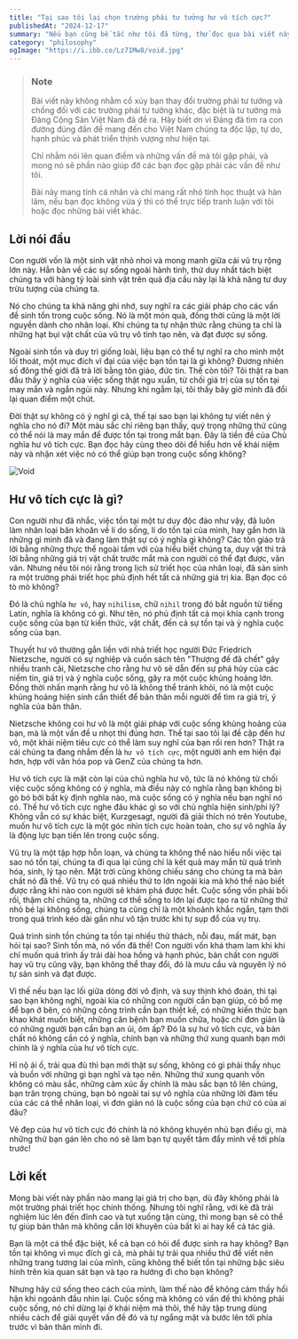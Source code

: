 ```yaml
---
title: "Tại sao tôi lại chọn trường phái tư tưởng hư vô tích cực?"
publishedAt: "2024-12-17"
summary: "Nếu bạn cũng bế tắc như tôi đã từng, thử đọc qua bài viết này và cùng cảm nhận nhé"
category: "philosophy"
ogImage: "https://i.ibb.co/Lz71Mw8/void.jpg"
---
```


> ### Note
>
> Bài viết này không nhằm cổ xúy bạn thay đổi trường phái tư tưởng và chống đối với các trường phái tư tưởng khác, đặc biệt là tư tưởng mà Đảng Cộng Sản Việt Nam đã đề ra. Hãy biết ơn vì Đảng đã tìm ra con đường đúng đắn để mang đến cho Việt Nam chúng ta độc lập, tự do, hạnh phúc và phát triển thịnh vượng như hiện tại.
>
> Chỉ nhằm nói lên quan điểm và những vấn đề mà tôi gặp phải, và mong nó sẽ phần nào giúp đỡ các bạn đọc gặp phải các vấn đề như tôi.
>
> Bài này mang tính cá nhân và chỉ mang rất nhỏ tính học thuật và hàn lâm, nếu bạn đọc không vừa ý thì có thể trực tiếp tranh luận với tôi hoặc đọc những bài viết khác.

## Lời nói đầu

Con người vốn là một sinh vật nhỏ nhoi và mong manh giữa cái vũ trụ rộng lớn này. Hẳn bàn về các sự sống ngoài hành tinh, thứ duy nhất tách biệt chúng ta với hàng tỷ loài sinh vật trên quả địa cầu này lại là khả năng tư duy trừu tượng của chúng ta.

Nó cho chúng ta khả năng ghi nhớ, suy nghĩ ra các giải pháp cho các vấn đề sinh tồn trong cuộc sống. Nó là một món quà, đồng thời cũng là một lời nguyền dành cho nhân loại. Khi chúng ta tự nhận thức rằng chúng ta chỉ là những hạt bụi vật chất của vũ trụ vô tình tạo nên, và đạt được sự sống.

Ngoài sinh tồn và duy trì giống loài, liệu bạn có thể tự nghĩ ra cho mình một lối thoát, một mục đích vĩ đại của việc bạn tồn tại là gì không? Đương nhiên số đông thế giới đã trả lời bằng tôn giáo, đức tin. Thế còn tôi? Tôi thật ra ban đầu thấy ý nghĩa của việc sống thật ngu xuẩn, từ chối giá trị của sự tồn tại may mắn và ngắn ngủi này. Nhưng khi ngẫm lại, tôi thấy bây giờ mình đã đổi lại quan điểm một chút.

Đời thật sự không có ý nghĩ gì cả, thế tại sao bạn lại không tự viết nên ý nghĩa cho nó đi? Một màu sắc chỉ riêng bạn thấy, quý trọng những thứ cũng có thể nói là may mắn để được tồn tại trong mắt bạn. Đây là tiền đề của Chủ nghĩa hư vô tích cực. Bạn đọc hãy cùng theo dõi để hiểu hơn về khái niệm này và nhận xét việc nó có thể giúp bạn trong cuộc sống không?

<Image
  src="https://i.ibb.co/Lz71Mw8/void.jpg"
  alt="Void"
  width={1200}
  height={630}
/>

## Hư vô tích cực là gì?

Con người như đã nhắc, việc tồn tại một tư duy độc đáo như vậy, đã luôn làm nhân loại băn khoăn về lí do sống, lí do tồn tại của mình, hay gần hơn là những gì mình đã và đang làm thật sự có ý nghĩa gì không? Các tôn giáo trả lời bằng những thực thể ngoài tầm với của hiểu biết chúng ta, duy vật thì trả lời bằng những giá trị vật chất trước mắt mà con người có thể đạt được, vân vân. Nhưng nếu tôi nói rằng trong lịch sử triết học của nhân loại, đã sản sinh ra một trường phái triết học phủ định hết tất cả những giá trị kia. Bạn đọc có tò mò không?

Đó là chủ nghĩa `hư vô`, hay `nihilism`, chữ `nihil` trong đó bắt nguồn từ tiếng Latin, nghĩa là không có gì. Như tên, nó phủ định tất cả mọi khía cạnh trong cuộc sống của bạn từ kiến thức, vật chất, đến cả sự tồn tại và ý nghĩa cuộc sống của bạn.

Thuyết hư vô thường gắn liền với nhà triết học người Đức Friedrich Nietzsche, người có sự nghiệp và cuốn sách tên "Thượng đế đã chết" gây nhiều tranh cãi, Nietzsche cho rằng hư vô sẽ dẫn đến sự phá hủy của các niềm tin, giá trị và ý nghĩa cuộc sống, gây ra một cuộc khủng hoảng lớn. Đồng thời nhấn mạnh rằng hư vô là không thể tránh khỏi, nó là một cuộc khủng hoảng hiện sinh cần thiết để bản thân mỗi người để tìm ra giá trị, ý nghĩa của bản thân.

Nietzsche không coi hư vô là một giải pháp với cuộc sống khủng hoảng của bạn, mà là một vấn đề u nhọt thì đúng hơn. Thế tại sao tôi lại đề cập đến hư vô, một khái niệm tiêu cực có thể làm suy nghĩ của bạn rối ren hơn? Thật ra cái chúng ta đang nhắm đến là `hư vô tích cực`, một người anh em hiện đại hơn, hợp với văn hóa pop và GenZ của chúng ta hơn.

Hư vô tích cực là mặt còn lại của chủ nghĩa hư vô, tức là nó không từ chối việc cuộc sống không có ý nghĩa, mà điều này có nghĩa rằng bạn không bị gò bó bởi bất kỳ định nghĩa nào, mà cuộc sống có ý nghĩa nếu bạn nghĩ nó có. Thế hư vô tích cực nghe đâu khác gì so với chủ nghĩa hiện sinh/phi lý? Không vẫn có sự khác biệt, Kurzgesagt, người đã giải thích nó trên Youtube, muốn hư vô tích cực là một góc nhìn tích cực hoàn toàn, cho sự vô nghĩa ấy là động lực bạn tiến lên trong cuộc sống.

Vũ trụ là một tập hợp hỗn loạn, và chúng ta không thể nào hiểu nổi việc tại sao nó tồn tại, chúng ta đi qua lại cũng chỉ là kết quả may mắn từ quá trình hóa, sinh, lý tạo nên. Mặt trời cũng không chiếu sáng cho chúng ta mà bản chất nó đã thế. Vũ trụ có quá nhiều thứ to lớn ngoài kia mà khó thể nào biết được rằng khi nào con người sẽ khám phá được hết. Cuộc sống vốn phải bối rối, thậm chí chúng ta, những cơ thể sống to lớn lại được tạo ra từ những thứ nhỏ bé lại không sống, chúng ta cũng chỉ là một khoảnh khắc ngắn, tạm thời trong quá trình kéo dài gần như vô tận trước khi tự sụp đổ của vụ trụ.

Quá trình sinh tồn chúng ta tồn tại nhiều thử thách, nỗi đau, mất mát, bạn hỏi tại sao? Sinh tồn mà, nó vốn đã thế! Con người vốn khá tham lam khi khi chỉ muốn quá trình ấy trải dài hoa hồng và hạnh phúc, bản chất con người hay vũ trụ cũng vậy, bạn không thể thay đổi, đó là mưu cầu và nguyên lý nó tự sản sinh và đạt được.

Vì thế nếu bạn lạc lối giữa dòng đời vô định, và suy thịnh khó đoán, thì tại sao bạn không nghĩ, ngoài kia có những con người cần bạn giúp, có bố mẹ để bạn ở bên, có những công trình cần bạn thiết kế, có những kiến thức bạn khao khát muốn biết, những căn bệnh bạn muốn chữa, hoặc chỉ đơn giản là có những người bạn cần bạn an ủi, ôm ấp? Đó là sự hư vô tích cực, và bản chất nó không cần có ý nghĩa, chính bạn và những thứ xung quanh bạn mới chính là ý nghĩa của hư vô tích cực.

Hỉ nộ ái ố, trải qua đủ thì bạn mới thật sự sống, không có gì phải thấy nhục và buồn với những gì bạn nghĩ và tạo nên. Những thứ xung quanh vốn không có màu sắc, những cảm xúc ấy chính là màu sắc bạn tô lên chúng, bạn trân trọng chúng, bạn bỏ ngoài tai sự vô nghĩa của những lời đàm tếu của các cá thể nhân loại, vì đơn giản nó là cuộc sống của bạn chứ có của ai đâu?

Vẻ đẹp của hư vô tích cực đó chính là nó không khuyên nhủ bạn điều gì, mà những thứ bạn gán lên cho nó sẽ làm bạn tự quyết tâm đẩy mình về tới phía trước!

## Lời kết

Mong bài viết này phần nào mang lại giá trị cho bạn, dù đây không phải là một trường phái triết học chính thống. Nhưng tôi nghĩ rằng, với kẻ đã trải nghiệm lúc lên đến đỉnh cao và tụt xuống tận cùng, thì mong bạn sẽ có thể tự giúp bản thân mà không cần lời khuyên của bất kì ai hay kể cả tác giả.

Bạn là một cá thể đặc biệt, kể cả bạn có hỏi để được sinh ra hay không? Bạn tồn tại không vì mục đích gì cả, mà phải tự trải qua nhiều thứ để viết nên những trang tương lai của mình, cũng không thể biết tồn tại những bậc siêu hình trên kia quan sát bạn và tạo ra hướng đi cho bạn không?

Nhưng hãy cứ sống theo cách của mình, làm thế nào để không cảm thấy hối hận khi ngoảnh đầu nhìn lại. Cuộc sống mà không có vấn đề thì không phải cuộc sống, nó chỉ dừng lại ở khái niệm mà thôi, thế hãy tập trung dùng nhiều cách để giải quyết vấn đề đó và tự ngẩng mặt và bước lên tới phía trước vì bản thân mình đi.

